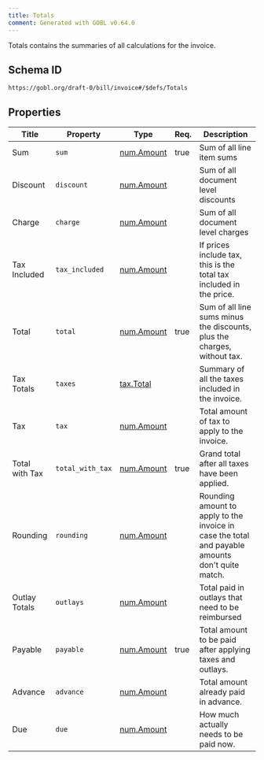 ```yaml
---
title: Totals
comment: Generated with GOBL v0.64.0
---
```


Totals contains the summaries of all calculations for the invoice.

## Schema ID

`https://gobl.org/draft-0/bill/invoice#/$defs/Totals`

## Properties

| Title          | Property         | Type                              | Req. | Description                                                                                      |
|----------------|------------------|-----------------------------------|------|--------------------------------------------------------------------------------------------------|
| Sum            | `sum`            | [num.Amount](/draft-0/num/amount) | true | Sum of all line item sums                                                                        |
| Discount       | `discount`       | [num.Amount](/draft-0/num/amount) |      | Sum of all document level discounts                                                              |
| Charge         | `charge`         | [num.Amount](/draft-0/num/amount) |      | Sum of all document level charges                                                                |
| Tax Included   | `tax_included`   | [num.Amount](/draft-0/num/amount) |      | If prices include tax, this is the total tax included in the price.                              |
| Total          | `total`          | [num.Amount](/draft-0/num/amount) | true | Sum of all line sums minus the discounts, plus the charges, without tax.                         |
| Tax Totals     | `taxes`          | [tax.Total](/draft-0/tax/total)   |      | Summary of all the taxes included in the invoice.                                                |
| Tax            | `tax`            | [num.Amount](/draft-0/num/amount) |      | Total amount of tax to apply to the invoice.                                                     |
| Total with Tax | `total_with_tax` | [num.Amount](/draft-0/num/amount) | true | Grand total after all taxes have been applied.                                                   |
| Rounding       | `rounding`       | [num.Amount](/draft-0/num/amount) |      | Rounding amount to apply to the invoice in case the total and payable amounts don't quite match. |
| Outlay Totals  | `outlays`        | [num.Amount](/draft-0/num/amount) |      | Total paid in outlays that need to be reimbursed                                                 |
| Payable        | `payable`        | [num.Amount](/draft-0/num/amount) | true | Total amount to be paid after applying taxes and outlays.                                        |
| Advance        | `advance`        | [num.Amount](/draft-0/num/amount) |      | Total amount already paid in advance.                                                            |
| Due            | `due`            | [num.Amount](/draft-0/num/amount) |      | How much actually needs to be paid now.                                                          |


